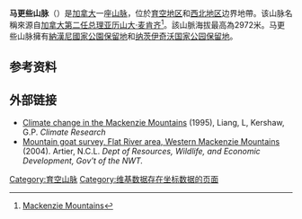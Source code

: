 {{Infobox mountain
| name=马更些山脉<br>Mackenzie Mountains
| photo=Keelepeak.jpg
| photo_caption={{en-link|基尔峰|Keele Peak}}，攝於2005年
| country=[[加拿大|加拿大]]
| region=[[育空地區|育空地區]]| region1=[[西北地區_(加拿大)|西北地區]]| region_type=一級行政區
| parent=
| border=
| length_mi=| length_orientation=
| width_mi =| width_orientation=
| highest={{en-link|基尔峰|Keele Peak}}
| elevation_m=2972
| coordinates = {{coord|63|25|53|N|130|19|26|W|type:mountain_region:CA_scale:100000|format=dms|display=inline}}
| range_coordinates = {{coord|64|N|128|W|type:mountain_region:CA_scale:300000|format=dms|display=inline,title}}
| geology= | period= | orogeny=
| map=
| map_caption=
}}
'''马更些山脉'''（{{lang-en|Mackenzie Mountains}}）是[[加拿大|加拿大]]一座[[山脉|山脉]]，位於[[育空地區|育空地区]]和[[西北地区_(加拿大)|西北地区]]边界地帶。该山脉名稱來源自[[加拿大总理列表|加拿大第二任总理]][[亚历山大·麦肯齐|亚历山大·麦肯齐]]<ref>[http://www.thecanadianencyclopedia.ca/en/article/mackenzie-mountains/ Mackenzie Mountains]</ref>。該山脈海拔最高為2972米。马更些山脉擁有[[納漢尼國家公園保留地|納漢尼國家公園保留地]]和[[纳茨伊奇沃国家公园保留地|纳茨伊奇沃国家公园保留地]]。

== 参考资料 ==
{{Reflist}}

== 外部链接 ==

* [https://web.archive.org/web/20120518031310/http://www.int-res.com/articles/cr/5/c005p001.pdf Climate change in the Mackenzie Mountains] (1995), Liang, L, Kershaw, G.P. ''Climate Research''
* [https://web.archive.org/web/20080829002039/http://www.nwtwildlife.com/Publications/ManuscriptReports/pdf/157.pdf Mountain goat survey, Flat River area, Western Mackenzie Mountains] (2004). Artier, N.C.L. ''Dept of Resources, Wildlife, and Economic Development, Gov't of the NWT.''

[[Category:育空山脉|Category:育空山脉]]
[[Category:维基数据存在坐标数据的页面|Category:维基数据存在坐标数据的页面]]